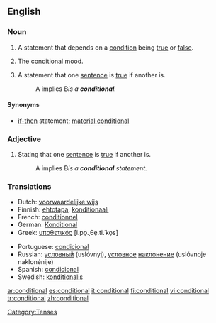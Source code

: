 ==English==

===Noun===
{{en-noun|s}}

#{{grammar}} A statement that depends on a [[condition]] being [[true]] or [[false]].
#{{grammar}} The conditional mood.
#{{logic}} A statement that one [[sentence]] is [[true]] if another is.
#:A implies B'' is a '''conditional'''.''

====Synonyms====
*{{i-c|logic}} [[if-then]] statement; [[material conditional]]

===Adjective===
{{en-adj|-}}
#{{logic}} Stating that one [[sentence]] is [[true]] if another is.
#:A implies B'' is a '''conditional''' statement.''

===Translations===
{{top}}
*Dutch: [[voorwaardelijke wijs]] {{m}}
*Finnish: [[ehtotapa]], [[konditionaali]]
*French: [[conditionnel]] {{m}}
*German: [[Konditional]] {{n}}
*Greek: [[υποθετικός]] [i.po̞.ˌθe̞.ti.ˈko̞s] {{m}}
{{mid}}
*Portuguese: [[condicional]] {{m}}
*Russian: [[условный]] (uslóvnyj), [[условный|условное]] [[наклонение]] (uslóvnoje naklonénije) {{n}}
*Spanish: [[condicional]] {{m}}
*Swedish: [[konditionalis]]
{{bottom}}

[[Category:Tenses]]

[[ar:conditional]]
[[es:conditional]]
[[it:conditional]]
[[fi:conditional]]
[[vi:conditional]]
[[tr:conditional]]
[[zh:conditional]]